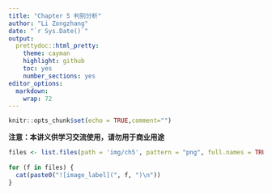 ```yaml
---
title: "Chapter 5 判别分析"
author: "Li Zongzhang"
date: "`r Sys.Date()`"
output:
  prettydoc::html_pretty:
    theme: cayman
    highlight: github
    toc: yes
    number_sections: yes
editor_options:
  markdown:
    wrap: 72
---
```


```r
knitr::opts_chunk$set(echo = TRUE,comment="")
```



**注意：本讲义供学习交流使用，请勿用于商业用途**



```r


files <- list.files(path = 'img/ch5', pattern = "png", full.names = TRUE)
 
for (f in files) {
  cat(paste0("![image_label](", f, ")\n"))
}
```


